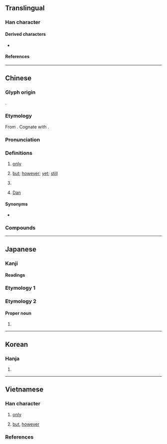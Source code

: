 {{character info}}
==Translingual==
{{stroke order|strokes=7}}
{{stroke order|type=animate}}

===Han character===
{{Han char|rn=9|rad=人|as=05|sn=7|four=26210|canj=OAM|ids=⿰亻旦}}

====Derived characters====
* {{l|mul|[[𭈂]], [[𢭱]], [[𣵤]], [[𨧝]], [[𩊹]], [[亱]], [[𮏈]], [[𮃿]], [[𨵀]], [[𠜬]]}}

====References====
{{Han ref|kx=0097.210|dkj=00495|dj=0206.100|hdz=10132.040|uh=4F46}}

----

==Chinese==
{{zh-forms}}

===Glyph origin===
{{Han etym}}
{{Han compound|人|alt1=亻|旦|ls=psc|c1=s|c2=p}}.

===Etymology===
From {{inh|zh|sit-pro|*daj ~ dan ~ taj ~ tan||single; one; whole; only}}. Cognate with {{och-l|單|single|id=1}}.

===Pronunciation===
{{zh-pron
|m=dàn
|c=daan6
|h=pfs=than/thán
|h_note=thán - archaic
|md=dáng
|mn=tān/xm,qz,tw:nā
|mn_note=tān - literary; nā - vernacular (limited, e.g. {{zh-l|*毋但}})
|mn-t=dang6
|w=2te
|mc=y
|oc=y
|cat=a,adv,con,prep
}}

===Definitions===
{{zh-hanzi}}

# [[only]]
#: {{zh-x|但 求|to '''only''' hope}}
# [[but]]; [[however]]; [[yet]]; [[still]]
#: {{zh-x|但是|but}}
#: {{zh-x|這 種 情況 很 少見，但 也 不是 不會 發生。|This type of situation is rare, '''but''' it may still happen.}}
# {{surname|zh}}
# {{lb|zh|Protestantism}} [[Dan]]

====Synonyms====
{{zh-dial|但是}}
* {{sense|Dan}} {{q|Catholicism}} {{zh-l|丹}}

{{attention|zh|are 但 and 但是 legitimately pure synonyms that can be freely swapped without sounding weird or are there things to beware of?}}

===Compounds===
{{zh-der|不但|但有|但書|但求塞責|但歌|但是|可但|但曲|但得|但使|但須|但願|但民|但云|但澤|但聞|但凡|何但|但求如願|撒但|格但斯克|非但|豈但|但店|撒但教|但係}}

{{zh-cat|Elementary}}

----

==Japanese==

===Kanji===
{{ja-kanji|grade=c|rs=人05}}

====Readings====
{{ja-readings
|goon=だん
|kanon=たん
|kun=ただ-し, ただ-
}}

===Etymology 1===
{{ja-kanjitab|ただ|yomi=k}}
{{ja-see|ただ}}

===Etymology 2===
{{ja-kanjitab|yomi=k}}

====Proper noun====
{{ja-pos|proper|ただし}}

# {{given name|ja|male|A=a}}

----

==Korean==

===Hanja===
{{ko-hanja|단}}

# {{rfdef|ko|sort=人05}}

----

==Vietnamese==

===Han character===
{{vi-readings|rs=人05
|hanviet=đãn-Trần (1999);bonet, đán
|nom=giản-btcn, đản-btcn, đởn-tdcntd
}}

# {{lb|vi|literary}} [[only]]
# {{lb|vi|literary}} [[but]], [[however]]

===References===
<references/>